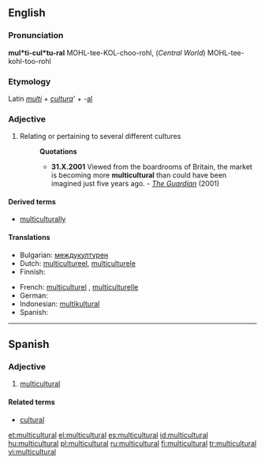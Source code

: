==English==

===Pronunciation===
'''mul*ti-cul*tu-ral'''
MOHL-tee-KOL-choo-rohl, (''Central World'') MOHL-tee-kohl-too-rohl

===Etymology===
Latin ''[[multi]]'' + ''[[cultura]]''' + -[[al]]

===Adjective===
{{en-adj}}

# Relating or pertaining to several different cultures
#:'''Quotations'''
#:*'''31.X.2001''' Viewed from the boardrooms of Britain, the market is becoming more '''multicultural''' than could have been imagined just five years ago. - ''[http://www.guardian.co.uk/racism/Story/0,2763,583454,00.html The Guardian]'' (2001)

====Derived terms====
*[[multiculturally]]

====Translations====
{{trans-top|relating to several different cultures}}
* Bulgarian: [[междукултурен]] {{m}}
* Dutch: [[multicultureel]], [[multiculturele]]
* Finnish: {{t-|fi|monikulttuurinen}}
{{trans-mid}}
* French: [[multiculturel]] {{m}}, [[multiculturelle]] {{f}}
* German: {{t+|de|multikulturell}}
* Indonesian: [[multikultural]]
* Spanish: {{t|es|multicultural}}
{{trans-bottom}}

----

==Spanish==

===Adjective===
{{es-adj|pl=multiculturales}}

# [[#English|multicultural]]

====Related terms====
*[[cultural]]

[[et:multicultural]]
[[el:multicultural]]
[[es:multicultural]]
[[id:multicultural]]
[[hu:multicultural]]
[[pl:multicultural]]
[[ru:multicultural]]
[[fi:multicultural]]
[[tr:multicultural]]
[[vi:multicultural]]